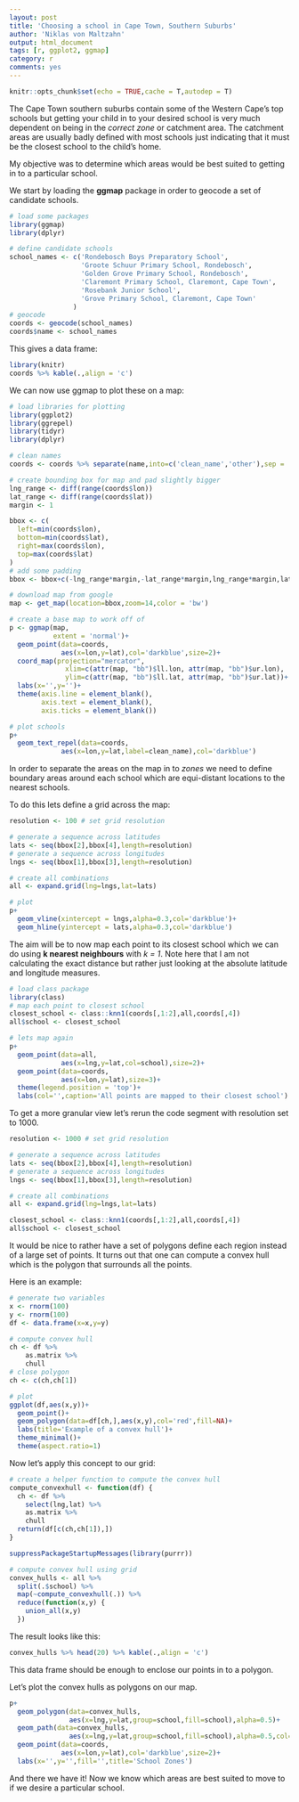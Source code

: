 ```yaml
---
layout: post
title: 'Choosing a school in Cape Town, Southern Suburbs'
author: 'Niklas von Maltzahn'
output: html_document
tags: [r, ggplot2, ggmap]
category: r
comments: yes
---
```


```r
knitr::opts_chunk$set(echo = TRUE,cache = T,autodep = T)
```

The Cape Town southern suburbs contain some of the Western Cape's top schools but getting your child in to your desired school is very much dependent on being in the *correct zone* or catchment area. The catchment areas are usually badly defined with most schools just indicating that it must be the closest school to the child's home.

My objective was to determine which areas would be best suited to getting in to a particular school.

We start by loading the **ggmap** package in order to geocode a set of candidate schools.

```r
# load some packages
library(ggmap)
library(dplyr)

# define candidate schools
school_names <- c('Rondebosch Boys Preparatory School',
                  'Groote Schuur Primary School, Rondebosch',
                  'Golden Grove Primary School, Rondebosch',
                  'Claremont Primary School, Claremont, Cape Town',
                  'Rosebank Junior School',
                  'Grove Primary School, Claremont, Cape Town'
                )
# geocode
coords <- geocode(school_names)
coords$name <- school_names

```

This gives a data frame:

```r
library(knitr)
coords %>% kable(.,align = 'c')
```

We can now use ggmap to plot these on a map:

```r
# load libraries for plotting
library(ggplot2)
library(ggrepel)
library(tidyr)
library(dplyr)

# clean names
coords <- coords %>% separate(name,into=c('clean_name','other'),sep = ',',remove = F)

# create bounding box for map and pad slightly bigger
lng_range <- diff(range(coords$lon))
lat_range <- diff(range(coords$lat))
margin <- 1

bbox <- c(
  left=min(coords$lon),
  bottom=min(coords$lat),
  right=max(coords$lon),
  top=max(coords$lat)
)
# add some padding
bbox <- bbox+c(-lng_range*margin,-lat_range*margin,lng_range*margin,lat_range*margin)

# download map from google
map <- get_map(location=bbox,zoom=14,color = 'bw')

# create a base map to work off of
p <- ggmap(map,
           extent = 'normal')+
  geom_point(data=coords,
             aes(x=lon,y=lat),col='darkblue',size=2)+
  coord_map(projection="mercator", 
              xlim=c(attr(map, "bb")$ll.lon, attr(map, "bb")$ur.lon),
              ylim=c(attr(map, "bb")$ll.lat, attr(map, "bb")$ur.lat))+
  labs(x='',y='')+
  theme(axis.line = element_blank(),
        axis.text = element_blank(),
        axis.ticks = element_blank())

# plot schools
p+
  geom_text_repel(data=coords,
             aes(x=lon,y=lat,label=clean_name),col='darkblue')


```

In order to separate the areas on the map in to *zones* we need to define boundary areas around each school which are equi-distant locations to the nearest schools.

To do this lets define a grid across the map:

```r
resolution <- 100 # set grid resolution

# generate a sequence across latitudes
lats <- seq(bbox[2],bbox[4],length=resolution)
# generate a sequence across longitudes
lngs <- seq(bbox[1],bbox[3],length=resolution)

# create all combinations
all <- expand.grid(lng=lngs,lat=lats)

# plot
p+
  geom_vline(xintercept = lngs,alpha=0.3,col='darkblue')+
  geom_hline(yintercept = lats,alpha=0.3,col='darkblue')
```

The aim will be to now map each point to its closest school which we can do using **k nearest neighbours** with *k = 1*. Note here that I am not calculating the exact distance but rather just looking at the absolute latitude and longitude measures.

```r
# load class package
library(class)
# map each point to closest school
closest_school <- class::knn1(coords[,1:2],all,coords[,4])
all$school <- closest_school

# lets map again
p+
  geom_point(data=all,
             aes(x=lng,y=lat,col=school),size=2)+
  geom_point(data=coords,
             aes(x=lon,y=lat),size=3)+
  theme(legend.position = 'top')+
  labs(col='',caption='All points are mapped to their closest school')

```

To get a more granular view let's rerun the code segment with resolution set to 1000.

```r
resolution <- 1000 # set grid resolution

# generate a sequence across latitudes
lats <- seq(bbox[2],bbox[4],length=resolution)
# generate a sequence across longitudes
lngs <- seq(bbox[1],bbox[3],length=resolution)

# create all combinations
all <- expand.grid(lng=lngs,lat=lats)

closest_school <- class::knn1(coords[,1:2],all,coords[,4])
all$school <- closest_school
```


It would be nice to rather have a set of polygons define each region instead of a large set of points. It turns out that one can compute a convex hull which is the polygon that surrounds all the points.

Here is an example:

```r

# generate two variables
x <- rnorm(100)
y <- rnorm(100)
df <- data.frame(x=x,y=y)

# compute convex hull
ch <- df %>% 
    as.matrix %>%
    chull
# close polygon
ch <- c(ch,ch[1])

# plot
ggplot(df,aes(x,y))+
  geom_point()+
  geom_polygon(data=df[ch,],aes(x,y),col='red',fill=NA)+
  labs(title='Example of a convex hull')+
  theme_minimal()+
  theme(aspect.ratio=1)

```

Now let's apply this concept to our grid:

```r
# create a helper function to compute the convex hull
compute_convexhull <- function(df) {
  ch <- df %>% 
    select(lng,lat) %>% 
    as.matrix %>%
    chull
  return(df[c(ch,ch[1]),])
}

suppressPackageStartupMessages(library(purrr))

# compute convex hull using grid
convex_hulls <- all %>% 
  split(.$school) %>% 
  map(~compute_convexhull(.)) %>% 
  reduce(function(x,y) {
    union_all(x,y)
  })
```

The result looks like this:

```r
convex_hulls %>% head(20) %>% kable(.,align = 'c')
```

This data frame should be enough to enclose our points in to a polygon.

Let's plot the convex hulls as polygons on our map.

```r
p+
  geom_polygon(data=convex_hulls,
               aes(x=lng,y=lat,group=school,fill=school),alpha=0.5)+
  geom_path(data=convex_hulls,
               aes(x=lng,y=lat,group=school,fill=school),alpha=0.5,col='white')+
  geom_point(data=coords,
             aes(x=lon,y=lat),col='darkblue',size=2)+
  labs(x='',y='',fill='',title='School Zones')
```

And there we have it! Now we know which areas are best suited to move to if we desire a particular school.

<!-- Here is a an interactive version using leaflet. -->
<!-- ```{r} -->
<!-- # load leaflet library -->
<!-- library(leaflet) -->

<!-- polys <- convex_hulls %>%  -->
<!--   split(.$school) -->

<!-- # generate some colours -->
<!-- factpal <- colorFactor(rainbow(nrow(coords)),levels(convex_hulls)) -->

<!-- # create a black and white base map and add school markers -->
<!-- leaflet_map <- leaflet(polys) %>%  -->
<!--   addTiles('http://{s}.tiles.wmflabs.org/bw-mapnik/{z}/{x}/{y}.png',attribution = '&copy; <a href="http://www.openstreetmap.org/copyright">OpenStreetMap</a>') -->

<!-- for (p in polys) { -->
<!--   leaflet_map <- leaflet_map %>%  -->
<!--     addPolygons(data=p, -->
<!--                 lng=~lng, -->
<!--                 lat=~lat, -->
<!--                 fillOpacity = 0.02, -->
<!--                 fillColor=~factpal(school), -->
<!--                 stroke=F) -->
<!-- } -->

<!-- leaflet_map <- leaflet_map %>%  -->
<!--   addMarkers(data=coords,lng=~lon,lat=~lat,label=~clean_name) -->

<!-- leaflet_map -->
<!-- ``` -->



